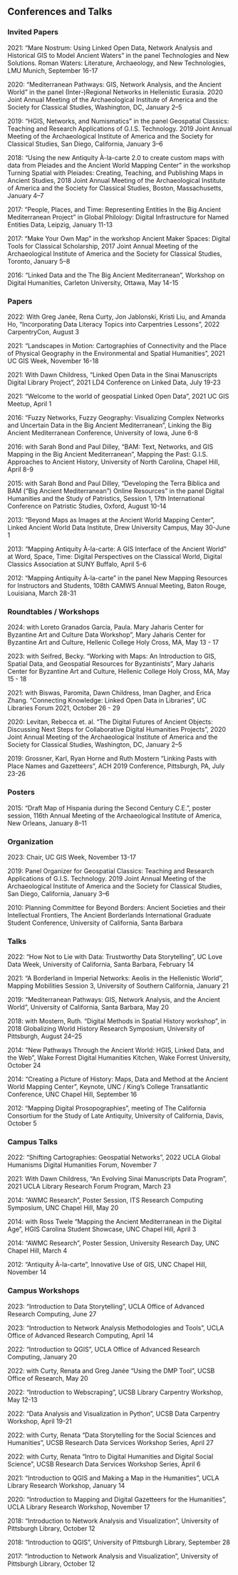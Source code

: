 ## Conferences and Talks  

### Invited Papers  
2021: "Mare Nostrum: Using Linked Open Data, Network Analysis and Historical GIS to Model Ancient Waters" in the panel Technologies and New Solutions. Roman Waters: Literature, Archaeology, and New Technologies, LMU Munich, September 16-17

2020: "Mediterranean Pathways: GIS, Network Analysis, and the Ancient World" in the panel (Inter-)Regional Networks in Hellenistic Eurasia. 2020 Joint Annual Meeting of the Archaeological Institute of America and the Society for Classical Studies, Washington, DC, January 2–5

2019: "HGIS, Networks, and Numismatics" in the panel Geospatial Classics: Teaching and Research Applications of G.I.S. Technology. 2019 Joint Annual Meeting of the Archaeological Institute of America and the Society for Classical Studies, San Diego, California, January 3–6

2018:  “Using the new Antiquity À-la-carte 2.0 to create custom maps with data from Pleiades and the Ancient World Mapping Center” in the workshop Turning Spatial with Pleiades: Creating, Teaching, and Publishing Maps in Ancient Studies, 2018 Joint Annual Meeting of the Archaeological Institute of America and the Society for Classical Studies, Boston, Massachusetts, January 4–7

2017: “People, Places, and Time: Representing Entities In the Big Ancient Mediterranean Project” in Global Philology: Digital Infrastructure for Named Entities Data, Leipzig, January 11-13

2017: “Make Your Own Map” in the workshop Ancient Maker Spaces: Digital Tools for Classical Scholarship, 2017 Joint Annual Meeting of the Archaeological Institute of America and the Society for Classical Studies, Toronto, January 5–8

2016: “Linked Data and the The Big Ancient Mediterranean”, Workshop on Digital Humanities, Carleton University, Ottawa, May 14-15

### Papers  
2022: With Greg Janée, Rena Curty, Jon Jablonski, Kristi Liu, and Amanda Ho, “Incorporating Data Literacy Topics into Carpentries Lessons”, 2022 CarpentryCon, August 3

2021: "Landscapes in Motion: Cartographies of Connectivity and the Place of Physical Geography in the Environmental and Spatial Humanities”, 2021 UC GIS Week, November 16-18  
   
2021: With Dawn Childress, “Linked Open Data in the Sinai Manuscripts Digital Library Project”, 2021 LD4 Conference on Linked Data, July 19-23

2021: “Welcome to the world of geospatial Linked Open Data”, 2021 UC GIS Meetup, April 1

2016: “Fuzzy Networks, Fuzzy Geography: Visualizing Complex Networks and Uncertain Data in the Big Ancient Mediterranean”, Linking the Big Ancient Mediterranean Conference, University of Iowa, June 6-8

2016: with Sarah Bond and Paul Dilley, “BAM: Text, Networks, and GIS Mapping in the Big Ancient Mediterranean”, Mapping the Past: G.I.S. Approaches to Ancient History, University of North Carolina, Chapel Hill, April 8-9

2015: with Sarah Bond and Paul Dilley, “Developing the Terra Biblica and BAM (“Big Ancient Mediterranean”) Online Resources” in the panel Digital Humanities and the Study of Patristics, Session 1, 17th International Conference on Patristic Studies, Oxford, August 10-14

2013: “Beyond Maps as Images at the Ancient World Mapping Center”, Linked Ancient World Data Institute, Drew University Campus, May 30-June 1

2013: “Mapping Antiquity À-la-carte: A GIS Interface of the Ancient World” at Word, Space, Time: Digital Perspectives on the Classical World, Digital Classics Association at SUNY Buffalo, April 5-6

2012: “Mapping Antiquity À-la-carte” in the panel New Mapping Resources for Instructors  and Students, 108th CAMWS Annual Meeting, Baton Rouge, Louisiana, March 28-31

### Roundtables / Workshops  
2024: with Loreto Granados García, Paula. Mary Jaharis Center for Byzantine Art and Culture Data Workshop", Mary Jaharis Center for Byzantine Art and Culture, Hellenic College Holy Cross, MA, May 13 - 17

2023: with Seifred, Becky. “Working with Maps: An Introduction to GIS, Spatial Data, and Geospatial Resources for Byzantinists”, Mary Jaharis Center for Byzantine Art and Culture, Hellenic College Holy Cross, MA, May 15 - 18

2021: with Biswas, Paromita, Dawn Childress, Iman Dagher, and Erica Zhang. “Connecting Knowledge: Linked Open Data in Libraries”, UC Libraries Forum 2021, October 26 - 29

2020: Levitan, Rebecca et. al. “The Digital Futures of Ancient Objects: Discussing Next Steps for Collaborative Digital Humanities Projects”, 2020 Joint Annual Meeting of the Archaeological Institute of America and the Society for Classical Studies, Washington, DC, January 2–5

2019: Grossner, Karl, Ryan Horne and Ruth Mostern “Linking Pasts with Place Names and  Gazetteers”, ACH 2019 Conference, Pittsburgh, PA, July 23-26

### Posters  
2015: “Draft Map of Hispania during the Second Century C.E.”, poster session, 116th Annual Meeting of the Archaeological Institute of America, New Orleans, January 8–11

### Organization  
2023: Chair, UC GIS Week, November 13-17

2019: Panel Organizer for Geospatial Classics: Teaching and Research Applications of G.I.S. Technology. 2019 Joint Annual Meeting of the Archaeological Institute of America and the Society for Classical Studies, San Diego, California, January 3–6

2010: Planning Committee for Beyond Borders: Ancient Societies and their Intellectual Frontiers, The Ancient Borderlands International Graduate Student Conference, University of California, Santa Barbara

### Talks  
2022: “How Not to Lie with Data: Trustworthy Data Storytelling”, UC Love Data Week, University of California, Santa Barbara, February 14

2021: “A Borderland in Imperial Networks: Aeolis in the Hellenistic World”, Mapping Mobilities Session 3, University of Southern California, January 21

2019:  “Mediterranean Pathways: GIS, Network Analysis, and the Ancient World”, University of California, Santa Barbara, May 20

2018:  with Mostern, Ruth. “Digital Methods in Spatial History workshop”, in 2018 Globalizing World History Research Symposium, University of Pittsburgh, August 24–25

2014: “New Pathways Through the Ancient World: HGIS, Linked Data, and the Web”, Wake Forrest Digital Humanities Kitchen, Wake Forrest University, October 24

2014: “Creating a Picture of History: Maps, Data and Method at the Ancient World Mapping Center”, Keynote, UNC / King's College Transatlantic Conference, UNC Chapel Hill, September 16

2012: “Mapping Digital Prosopographies”, meeting of The California Consortium for the Study of Late Antiquity, University of California, Davis, October 5

### Campus Talks
2022: “Shifting Cartographies: Geospatial Networks”, 2022 UCLA Global Humanisms Digital Humanities Forum, November 7

2021: With Dawn Childress, “An Evolving Sinai Manuscripts Data Program”, 2021 UCLA Library Research Forum Program, March 23

2014: “AWMC Research”, Poster Session,  ITS Research Computing Symposium, UNC  Chapel Hill, May 20

2014: with Ross Twele “Mapping the Ancient Mediterranean in the Digital Age”, HGIS  Carolina Student Showcase, UNC Chapel Hill, April 3

2014: “AWMC Research”, Poster Session, University Research Day, UNC Chapel Hill, March  4

2012:  “Antiquity À-la-carte”, Innovative Use of GIS, UNC Chapel Hill, November 14

### Campus Workshops  
2023: “Introduction to Data Storytelling”, UCLA Office of Advanced Research Computing, June 27

2023: “Introduction to Network Analysis Methodologies and Tools”, UCLA Office of Advanced Research Computing, April 14

2022: “Introduction to QGIS”, UCLA Office of Advanced Research Computing, January 20

2022: with Curty, Renata and Greg Janée “Using the DMP Tool”, UCSB Office of Research, May 20

2022: “Introduction to Webscraping”, UCSB Library Carpentry Workshop, May 12-13

2022: “Data Analysis and Visualization in Python”, UCSB Data Carpentry Workshop, April 19-21

2022: with Curty, Renata “Data Storytelling for the Social Sciences and Humanities”, UCSB Research Data Services Workshop Series, April 27

2022: with Curty, Renata “Intro to Digital Humanities and Digital Social Science”, UCSB Research Data Services Workshop Series, April 6

2021: “Introduction to QGIS and Making a Map in the Humanities”, UCLA Library Research Workshop, January 14

2020: “Introduction to Mapping and Digital Gazetteers for the Humanities”, UCLA Library Research Workshop, November 17

2018: “Introduction to Network Analysis and Visualization”, University of Pittsburgh Library, October 12

2018: “Introduction to QGIS”, University of Pittsburgh Library, September 28

2017: “Introduction to Network Analysis and Visualization”, University of Pittsburgh Library, October 12
